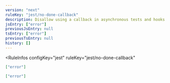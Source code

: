 ```yaml
---
version: "next"
ruleKey: "jest/no-done-callback"
description: Disallow using a callback in asynchronous tests and hooks
jsEntry: ["error"]
previousJsEntry: null
tsEntry: ["error"]
previousTsEntry: null
history: []
---
```


<RuleInfos 
  configKey="jest" 
  ruleKey="jest/no-done-callback" 
>

```json
["error"]
```

```json
["error"]
```

</RuleInfos>
